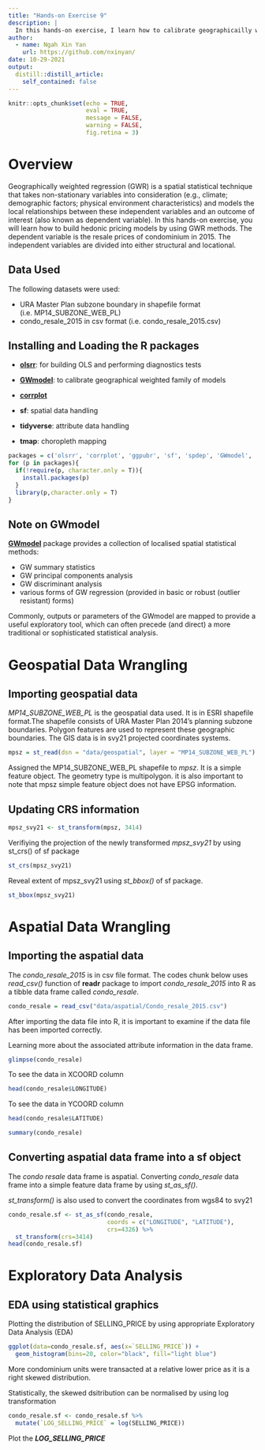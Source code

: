 ```yaml
---
title: "Hands-on Exercise 9"
description: |
  In this hands-on exercise, I learn how to calibrate geographicailly weighted regression models by using GWmodel package of R.
author:
  - name: Ngah Xin Yan
    url: https://github.com/nxinyan/
date: 10-29-2021
output:
  distill::distill_article:
    self_contained: false
---
```



```r
knitr::opts_chunk$set(echo = TRUE, 
                      eval = TRUE,
                      message = FALSE,
                      warning = FALSE,
                      fig.retina = 3)
```

# Overview

Geographically weighted regression (GWR) is a spatial statistical technique that takes non-stationary variables into consideration (e.g., climate; demographic factors; physical environment characteristics) and models the local relationships between these independent variables and an outcome of interest (also known as dependent variable). In this hands-on exercise, you will learn how to build hedonic pricing models by using GWR methods. The dependent variable is the resale prices of condominium in 2015. The independent variables are divided into either structural and locational.

## Data Used

The following datasets were used:

- URA Master Plan subzone boundary in shapefile format (i.e. MP14_SUBZONE_WEB_PL)
- condo_resale_2015 in csv format (i.e. condo_resale_2015.csv)

## Installing and Loading the R packages

- [**olsrr**](https://olsrr.rsquaredacademy.com/index.html): for building OLS and performing diagnostics tests

- [**GWmodel**](https://cran.r-project.org/web/packages/GWmodel/index.html): to calibrate geographical weighted family of models

- [**corrplot**](https://cran.r-project.org/web/packages/corrplot/vignettes/corrplot-intro.html)

- **sf**: spatial data handling

- **tidyverse**: attribute data handling

- **tmap**: choropleth mapping

```r
packages = c('olsrr', 'corrplot', 'ggpubr', 'sf', 'spdep', 'GWmodel', 'tmap', 'tidyverse')
for (p in packages){
  if(!require(p, character.only = T)){
    install.packages(p)
  }
  library(p,character.only = T)
}
```

## Note on GWmodel

[**GWmodel**](https://cran.r-project.org/web/packages/GWmodel/index.html) package provides a collection of localised spatial statistical methods:

- GW summary statistics
- GW principal components analysis
- GW discriminant analysis
- various forms of GW regression (provided in basic or robust (outlier resistant) forms)

Commonly, outputs or parameters of the GWmodel are mapped to provide a useful exploratory tool, which can often precede (and direct) a more traditional or sophisticated statistical analysis.

# Geospatial Data Wrangling

## Importing geospatial data

*MP14_SUBZONE_WEB_PL* is the geospatial data used. It is in ESRI shapefile format.The shapefile consists of URA Master Plan 2014’s planning subzone boundaries. Polygon features are used to represent these geographic boundaries. The GIS data is in svy21 projected coordinates systems.

```r
mpsz = st_read(dsn = "data/geospatial", layer = "MP14_SUBZONE_WEB_PL")
```

Assigned the MP14_SUBZONE_WEB_PL shapefile to *mpsz*. It is a simple feature object. The geometry type is multipolygon. it is also important to note that mpsz simple feature object does not have EPSG information.

## Updating CRS information

```r
mpsz_svy21 <- st_transform(mpsz, 3414)
```

Verifiying the projection of the newly transformed *mpsz_svy21* by using st_crs() of sf package

```r
st_crs(mpsz_svy21)
```

Reveal extent of mpsz_svy21 using *st_bbox()* of sf package.

```r
st_bbox(mpsz_svy21)
```

# Aspatial Data Wrangling

## Importing the aspatial data

The *condo_resale_2015* is in csv file format. The codes chunk below uses *read_csv()* function of **readr** package to import *condo_resale_2015* into R as a tibble data frame called *condo_resale*.

```r
condo_resale = read_csv("data/aspatial/Condo_resale_2015.csv")
```

After importing the data file into R, it is important to examine if the data file has been imported correctly.

Learning more about the associated attribute information in the data frame. 

```r
glimpse(condo_resale)
```

To see the data in XCOORD column 

```r
head(condo_resale$LONGITUDE) 
```

To see the data in YCOORD column

```r
head(condo_resale$LATITUDE) 
```

```r
summary(condo_resale)
```

## Converting aspatial data frame into a sf object

The *condo resale* data frame is aspatial. Converting *condo_resale* data frame into a simple feature data frame by using *st_as_sf()*.

*st_transform()*  is also used to convert the coordinates from wgs84 to svy21

```r
condo_resale.sf <- st_as_sf(condo_resale,
                            coords = c("LONGITUDE", "LATITUDE"),
                            crs=4326) %>%
  st_transform(crs=3414)
head(condo_resale.sf)
```

# Exploratory Data Analysis

## EDA using statistical graphics

Plotting the distribution of SELLING_PRICE by using appropriate Exploratory Data Analysis (EDA)

```r
ggplot(data=condo_resale.sf, aes(x=`SELLING_PRICE`)) +
  geom_histogram(bins=20, color="black", fill="light blue")
```

More condominium units were transacted at a relative lower price as it is a right skewed distribution.

Statistically, the skewed dsitribution can be normalised by using log transformation

```r
condo_resale.sf <- condo_resale.sf %>%
  mutate(`LOG_SELLING_PRICE` = log(SELLING_PRICE))
```

Plot the ***LOG_SELLING_PRICE***

```r

```



